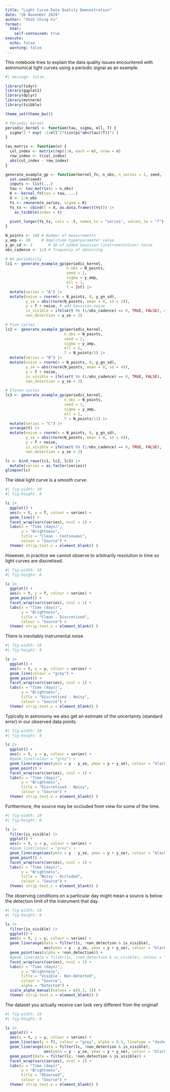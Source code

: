 ```yaml
---
title: "Light Curve Data Quality Demonstration"
date: "26 November 2024"
author: "Shih Ching Fu"
format: 
  html:
    self-contained: true
execute: 
  echo: false
  warning: false
---
```


This notebook tries to explain the data quality issues encountered with astronomical light curves using a periodic signal as an example.

```r
#| message: false

library(tidyr)
library(ggplot2)
library(dplyr)
library(mvtnorm)
library(tsibble)

theme_set(theme_bw())
```

```r
# Periodic kernel
periodic_kernel <- function(tau, sigma, ell, T) {
  sigma^2 * exp( -2/ell^2*(sin(pi*abs(tau)/T))^2 )
}

tau_matrix <- function(n) {
  col_index <- matrix(rep(1:n, each = n), nrow = n)
  row_index <- t(col_index)
  abs(col_index - row_index)
}

generate_example_gp <- function(kernel_fn, n_obs, n_series = 1, seed, ...) {
  set.seed(seed)
  inputs <- list(...)
  tau <- tau_matrix(n = n_obs)
  K <- kernel_fn(tau = tau, ...)
  X <- 1:n_obs
  Ys <- rmvnorm(n_series, sigma = K)
  Ys_ts <- cbind(t = X, as.data.frame(t(Ys))) |> 
    as_tsibble(index = t)
  
  pivot_longer(Ys_ts, cols = -t, names_to = "series", values_to = "f")
}
```

```r
N_points <- 140 # Number of measurements
y_amp <- 10     # Amplitude hyperparameter value
y_gn_sd <- 2       # SD of added Gaussian (instrumentation) noise
obs_cadence <- 1/4 # frequency of observing

# No periodicity
lc1 <- generate_example_gp(periodic_kernel, 
                           n_obs = N_points, 
                           seed = 1, 
                           sigma = y_amp, 
                           ell = 1, 
                           T = Inf) |> 
  mutate(series = "A") |> 
  mutate(noise = rnorm(n = N_points, 0, y_gn_sd),
         y_se = abs(rnorm(N_points, mean = 0, sd = 2)),
         y = f + noise, # add Gaussian noise
         is_visible = ifelse(t %% (1/obs_cadence) == 0, TRUE, FALSE), # every ith point
         non_detection = y_se > 2)

# Five cycles
lc2 <- generate_example_gp(periodic_kernel, 
                          n_obs = N_points, 
                          seed = 2, 
                          sigma = y_amp, 
                          ell = 1, 
                          T = N_points/5) |> 
  mutate(series = "B") |> 
  mutate(noise = rnorm(n = N_points, 0, y_gn_sd),
         y_se = abs(rnorm(N_points, mean = 0, sd = 4)),
         y = f + noise,
         is_visible = ifelse(t %% (1/obs_cadence) == 0, TRUE, FALSE),
         non_detection = y_se > 2)

# Eleven cycles
lc3 <- generate_example_gp(periodic_kernel, 
                          n_obs = N_points, 
                          seed = 3, 
                          sigma = y_amp, 
                          ell = 1, 
                          T = N_points/11) |> 
  mutate(series = "C") |> 
  arrange(t) |> 
  mutate(noise = rnorm(n = N_points, 0, y_gn_sd),
         y_se = abs(rnorm(N_points, mean = 0, sd = 4)),
         y = f + noise,
         is_visible = ifelse(t %% (1/obs_cadence) == 0, TRUE, FALSE), 
         non_detection = y_se > 2)

lc <- bind_rows(lc1, lc2, lc3) |> 
  mutate(series = as.factor(series))
glimpse(lc)
```

The ideal light curve is a smooth curve.

```r
#| fig-width: 10
#| fig-height: 8

lc |> 
  ggplot() +
  aes(x = t, y = f, colour = series) +
  geom_line() +
  facet_wrap(vars(series), ncol = 1) + 
  labs(x = "Time (days)", 
       y = "Brightness", 
       title = "Clean - Continuous", 
       colour = "Source") +
  theme( strip.text.x = element_blank() )
```

However, in practice we cannot observe to arbitrarily resolution in time so light curves are discretised.

```r
#| fig-width: 10
#| fig-height: 8

lc |> 
  ggplot() +
  aes(x = t, y = f, colour = series) +
  geom_point() +
  facet_wrap(vars(series), ncol = 1) + 
  labs(x = "Time (days)", 
       y = "Brightness", 
       title = "Clean - Discretised", 
       colour = "Source") +
  theme( strip.text.x = element_blank() )
```

There is inevitably instrumental noise.

```r
#| fig-width: 10
#| fig-height: 8

lc |> 
  ggplot() +
  aes(x = t, y = y, colour = series) +
  geom_line(colour = "grey") +
  geom_point() +
  facet_wrap(vars(series), ncol = 1) + 
  labs(x = "Time (days)", 
       y = "Brightness",
       title = "Discretised - Noisy", 
       colour = "Source") +
  theme( strip.text.x = element_blank() )
```

Typically in astronomy we also get an estimate of the uncertainty (standard error) in our observed data points.

```r
#| fig-width: 10
#| fig-height: 8

lc |> 
  ggplot() +
  aes(x = t, y = y, colour = series) +
  #geom_line(colour = "grey") +
  geom_linerange(aes(ymin = y - y_se, ymax = y + y_se), colour = "black", size = 0.7) +
  geom_point() +
  facet_wrap(vars(series), ncol = 1) + 
  labs(x = "Time (days)", 
       y = "Brightness",
       title = "Discretised - Noisy", 
       colour = "Source") +
  theme( strip.text.x = element_blank() )
```

Furthermore, the source may be occluded from view for some of the time.

```r
#| fig-width: 10
#| fig-height: 8

lc |> 
  filter(is_visible) |> 
  ggplot() +
  aes(x = t, y = y, colour = series) +
  #geom_line(colour = "grey") +
  geom_linerange(aes(ymin = y - y_se, ymax = y + y_se), colour = "black", size = 0.7) +
  geom_point() +
  facet_wrap(vars(series), ncol = 1) + 
  labs(x = "Time (days)", 
       y = "Brightness", 
       title = "Noisy - Occluded", 
       colour = "Source") +
  theme( strip.text.x = element_blank() )
```

The observing conditions on a particular day might mean a source is below the detection limit of the instrument that day.

```r
#| fig-width: 10
#| fig-height: 8

lc |> 
  filter(is_visible) |> 
  ggplot() +
  aes(x = t, y = y, colour = series) +
  geom_linerange(data = filter(lc, !non_detection & is_visible), 
                 aes(ymin = y - y_se, ymax = y + y_se), colour = "black", size = 0.7) +
  geom_point(aes(alpha = !non_detection)) +
  #geom_line(data = filter(lc, !non_detection & is_visible), colour = "grey") +
  facet_wrap(vars(series), ncol = 1) + 
  labs(x = "Time (days)", 
       y = "Brightness", 
       title = "Visible - Non-detected", 
       colour = "Source", 
       alpha = "Detected") +
  scale_alpha_manual(values = c(0.3, 1)) +
  theme( strip.text.x = element_blank() )
```

The dataset you actually receive can look very different from the original!

```r
#| fig-width: 10
#| fig-height: 8

lc |> 
  ggplot() +
  aes(x = t, y = y, colour = series) +
  geom_line(aes(y = f), colour = "grey", alpha = 0.5, linetype = "dashed") +
  geom_linerange(data = filter(lc, !non_detection & is_visible), 
                 aes(ymin = y - y_se, ymax = y + y_se), colour = "black", size = 0.7) +
  geom_point(data = filter(lc, !non_detection & is_visible)) +
  facet_wrap(vars(series), ncol = 1) + 
  labs(x = "Time (days)",
       y = "Brightness", 
       title = "Observed", 
       colour = "Source") +
  theme( strip.text.x = element_blank() )
```
